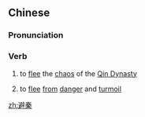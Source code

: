 ==Chinese==
{{zh-forms}}

===Pronunciation===
{{zh-pron
|m=bìqín
|cat=v
}}

===Verb===
{{zh-verb}}

# {{lb|zh|archaic|sort=辵13}} to [[flee]] the [[chaos]] of the [[w:Qin Dynasty|Qin Dynasty]]
# {{lb|zh|literary|sort=辵13}} to [[flee]] [[from]] [[danger]] and [[turmoil]]

[[zh:避秦]]
